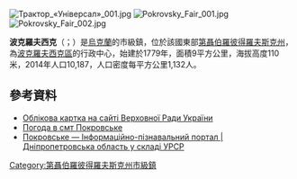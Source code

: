 {{No footnotes|time=2015-09-16T14:47:54+00:00}}
[[Image:Трактор_«Універсал»_001.jpg|right]]
[[Image:Pokrovsky_Fair_001.jpg|right]]
[[Image:Pokrovsky_Fair_002.jpg|right]]

'''波克羅夫西克'''（{{lang-uk|''' Покровське'''}}；{{lang-ru|'''Покровское'''}}）是[[烏克蘭|烏克蘭]]的市級鎮，位於該國東部[[第聶伯羅彼得羅夫斯克州|第聶伯羅彼得羅夫斯克州]]，為[[波克羅夫西克區|波克羅夫西克區]]的行政中心，始建於1779年，面積9平方公里，海拔高度110米，2014年人口10,187，人口密度每平方公里1,132人。

{{coord|47|58|57|N|36|14|2|E|scale:30000|display=title}}

==參考資料==

* [http://gska2.rada.gov.ua/pls/z7502/A005?rdat1=29.01.2010&rf7571=6051 Облікова картка на сайті Верховної Ради України]{{dead link|date=2018年3月 |bot=InternetArchiveBot |fix-attempted=yes }}
* [http://weather.in.ua/ua/dnepropetrovskaja/21073 Погода в смт Покровське] {{Wayback|url=http://weather.in.ua/ua/dnepropetrovskaja/21073 |date=20170427110939 }}
* [http://imsu-dnipropetrovsk.com/mista-i-sela/nikopolskyj-rajon/pokrovske.html Покровське — Інформаційно-пізнавальний портал | Дніпропетровська область у складі УРСР] {{Wayback|url=http://imsu-dnipropetrovsk.com/mista-i-sela/nikopolskyj-rajon/pokrovske.html |date=20200716190845 }}

{{DEFAULTSORT:Покровське}}
[[Category:第聶伯羅彼得羅夫斯克州市級鎮|Category:第聶伯羅彼得羅夫斯克州市級鎮]]

{{Dnipropetrovsk-geo-stub}}